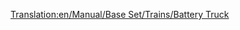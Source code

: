 [[Translation:en/Manual/Base Set/Trains/Battery Truck]]
{{fr/Wagon|Nom=Wagon de batteries
|Coût=1 148£ (2 296$)
|Poids=18 / 23 t
|Capacité=22 batteries
|MonoCoût="
|Image=[[File:en/Batterytruck.png]]
|MonoPoids=18 / 24 t
|MonoCapacité=27 batteries
|MagCoût="
|MagPoids=18 / 25 t
|MagCapacité=29 batteries
|Description=Un wagon de chemin de fer entièrement dédié aux batteries. Quand il est apparu dans le jeu que chaque wagon ne pouvait contenir que deux batteries gigantesques, nous avons été informés de source sûre que ce n'est que l'emballage et le numéro de série des batteries qui était en fait transporté.
}}